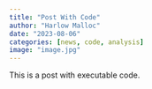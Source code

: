 ```yaml
---
title: "Post With Code"
author: "Harlow Malloc"
date: "2023-08-06"
categories: [news, code, analysis]
image: "image.jpg"
---
```


This is a post with executable code.
